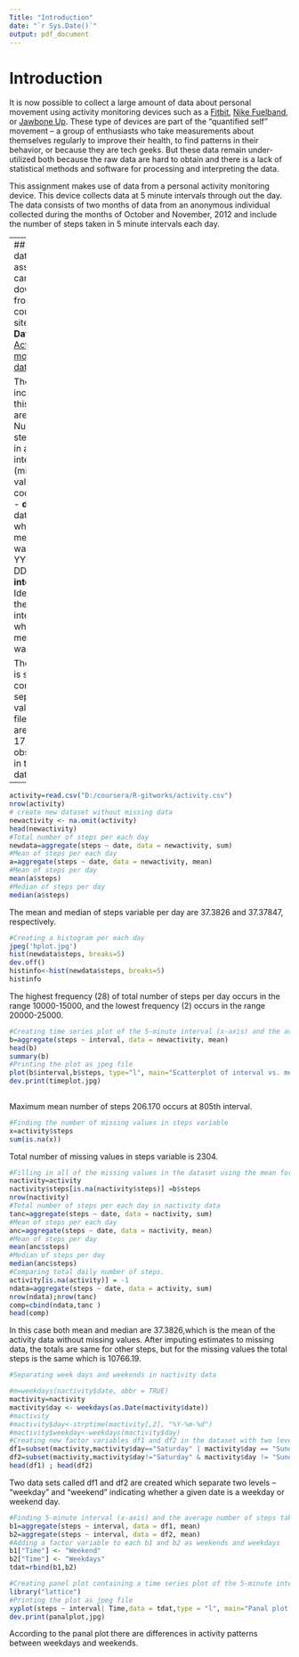 ```yaml
---
Title: "Introduction"  
date: "`r Sys.Date()`"  
output: pdf_document  
---
```

Introduction
========================================================
It is now possible to collect a large amount of data about personal movement using activity monitoring devices such as a [Fitbit](http://www.fitbit.com/), [Nike Fuelband](http://www.nike.com/us/en_us/c/nikeplus-fuel), or [Jawbone Up](https://jawbone.com/up). These type of devices are part of the "quantified self" movement -- a group of enthusiasts who take measurements about themselves regularly to improve their health, to find patterns in their behavior, or because they are tech geeks. But these data remain under-utilized both because the raw data are hard to obtain and there is a lack of statistical methods and software for processing and interpreting the data.

This assignment makes use of data from a personal activity monitoring device. This device collects data at 5 minute intervals through out the day. The data consists of two months of data from an anonymous individual collected during the months of October and November, 2012 and include the number of steps taken in 5 minute intervals each day.

---
## **Data**  
The data for this assignment can be downloaded from the course web site:  
- **Dataset**: [Activity monitoring data](https://d396qusza40orc.cloudfrony.net) [52K]

The variables included in this dataset are:  
- **steps**: Numberof steps taking in a 5-minute interval (missing values are coded as NA)
- **date**: The date on which the measurement was taken in YYYY-MM-DD format
- **interval**: Identifier for the 5-minute interval in which measurement was taken  

The dataset is stored in a comma-separated-value (CSV) file and there are a total of 17,568 observations in this dataset.

---
```r
activity=read.csv("D:/coursera/R-gitworks/activity.csv")
nrow(activity)
# create new dataset without missing data
newactivity <- na.omit(activity)
head(newactivity)
#Total number of steps per each day
newdata=aggregate(steps ~ date, data = newactivity, sum)
#Mean of steps per each day
a=aggregate(steps ~ date, data = newactivity, mean)
#Mean of steps per day
mean(a$steps)
#Median of steps per day
median(a$steps)
```
The mean and median of steps variable per day are 37.3826 and 37.37847, respectively.  
```r
#Creating a histogram per each day
jpeg('hplot.jpg')
hist(newdata$steps, breaks=5)
dev.off()
histinfo<-hist(newdata$steps, breaks=5)
histinfo
```  
The highest frequency (28) of total number of steps per day occurs in the range 10000-15000, and the lowest frequency (2) occurs in the range 20000-25000.   
```r
#Creating time series plot of the 5-minute interval (x-axis) and the average number of steps taken, averaged across all days
b=aggregate(steps ~ interval, data = newactivity, mean)
head(b)
summary(b)
#Printing the plot as jpeg file
plot(b$interval,b$steps, type="l", main="Scatterplot of interval vs. mean number of steps", xlab="Interval", ylab="Mean number of steps")
dev.print(timeplot.jpg)
 
```  

Maximum mean number of steps 206.170 occurs at 805th interval.  
```r
#Finding the number of missing values in steps variable
x=activity$steps
sum(is.na(x))
```
Total number of missing values in steps variable is 2304.
```r
#Filling in all of the missing values in the dataset using the mean for that 5-minute interval, and create a new data set called nactivity.
nactivity=activity
nactivity$steps[is.na(nactivity$steps)] =b$steps
nrow(nactivity)
#Total number of steps per each day in nactivity data
tanc=aggregate(steps ~ date, data = nactivity, sum)
#Mean of steps per each day
anc=aggregate(steps ~ date, data = nactivity, mean)
#Mean of steps per day
mean(anc$steps)
#Median of steps per day
median(anc$steps)
#Comparing total daily number of steps.
activity[is.na(activity)] = -1
ndata=aggregate(steps ~ date, data = activity, sum)
nrow(ndata);nrow(tanc)
comp=cbind(ndata,tanc )
head(comp)
```
In this case both mean and median are 37.3826,which is the mean of the activity data without missing values. After imputing estimates to missing data, the totals are same for other steps, but for the missing values the total steps is the same which is 10766.19.
```r
#Separating week days and weekends in nactivity data

#m=weekdays(nactivity$date, abbr = TRUE)
mactivity=nactivity
mactivity$day <- weekdays(as.Date(mactivity$date))
#mactivity
#mactivity$day<-strptime(mactivity[,2], "%Y-%m-%d")
#mactivity$weekday<-weekdays(mactivity$day)
#Creating new factor variables df1 and df2 in the dataset with two levels -- "weekday" and "weekend" indicating whether a given date is a weekday or weekend day
df1=subset(mactivity,mactivity$day=="Saturday" | mactivity$day == "Sunday")
df2=subset(mactivity,mactivity$day!="Saturday" & mactivity$day != "Sunday")
head(df1) ; head(df2)
```
Two data sets called df1 and df2 are created which separate two levels -- "weekday" and "weekend" indicating whether a given date is a weekday or weekend day.
```r
#Finding 5-minute interval (x-axis) and the average number of steps taken, averaged across all weekday days or weekend days 
b1=aggregate(steps ~ interval, data = df1, mean)
b2=aggregate(steps ~ interval, data = df2, mean)
#Adding a factor variable to each b1 and b2 as weekends and weekdays
b1["Time"] <- "Weekend" 
b2["Time"] <- "Weekdays" 
tdat=rbind(b1,b2)

#Creating panel plot containing a time series plot of the 5-minute interval (x-axis) and the average number of steps taken, averaged across all days
library("lattice")
#Printing the plot as jpeg file
xyplot(steps ~ interval| Time,data = tdat,type = "l", main="Panal plot showing the differences in activity patterns between weekdays and weekends", xlab="Interval", ylab="Mean number of steps")
dev.print(panalplot,jpg)

```  

According to the panal plot there are differences in activity patterns between weekdays and weekends.


